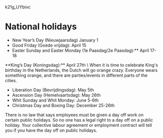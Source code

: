 k21g_UYbivc

# National holidays

-   New Year’s Day (Nieuwjaarsdag) January 1
-   Good Friday (Goede vrijdag): April 15
-   Easter Sunday and Easter Monday (1e Paasdag/2e Paasdag):\*\* April 17-18

<youtube-card videoId="2w-oFNCIhko">
    **King’s Day (Koningsdag):** April 27th \ When it is time to celebrate
    King's birthday in the Netherlands, the Dutch will go orange crazy. Everyone
    wears something orange, and there are parties/events in different parts of
    the cities.
</youtube-card>

-   Liberation Day (Bevrijdingsdag): May 5th
-   Ascension Day (Hemelvaartsdag): May 26th
-   Whit Sunday and Whit Monday: June 5-6th
-   Christmas Day and Boxing Day: December 25-26th

<callout>
    There is no law that says employees must be given a day off work on certain
    public holidays. So no one has a legal right to a day off on a public
    holiday. Your collective labour agreement or employment contract will tell
    you if you have the day off on public holidays.
</callout>
